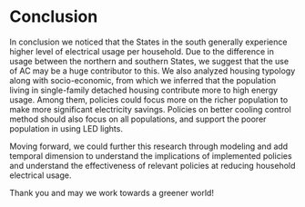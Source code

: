 # Conclusion

In conclusion we noticed that the States in the south generally experience higher level of electrical usage per household. Due to the difference in usage between the northern and southern States, we suggest that the use of AC may be a huge contributor to this. We also analyzed housing typology along with socio-economic, from which we inferred that the population living in single-family detached housing contribute more to high energy usage. Among them, policies could focus more on the richer population to make more significant electricity savings. Policies on better cooling control method should also focus on all populations, and support the poorer population in using LED lights.

Moving forward, we could further this research through modeling and add temporal dimension to understand the implications of implemented policies and understand the effectiveness of relevant policies at reducing household electrical usage.

Thank you and may we work towards a greener world!

